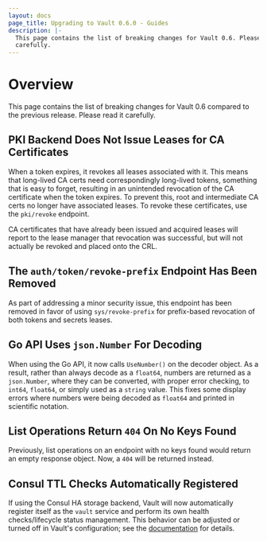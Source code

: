 ```yaml
---
layout: docs
page_title: Upgrading to Vault 0.6.0 - Guides
description: |-
  This page contains the list of breaking changes for Vault 0.6. Please read it
  carefully.
---
```


# Overview

This page contains the list of breaking changes for Vault 0.6 compared to the
previous release. Please read it carefully.

## PKI Backend Does Not Issue Leases for CA Certificates

When a token expires, it revokes all leases associated with it. This means that
long-lived CA certs need correspondingly long-lived tokens, something that is
easy to forget, resulting in an unintended revocation of the CA certificate
when the token expires. To prevent this, root and intermediate CA certs no
longer have associated leases. To revoke these certificates, use the
`pki/revoke` endpoint.

CA certificates that have already been issued and acquired leases will report
to the lease manager that revocation was successful, but will not actually be
revoked and placed onto the CRL.

## The `auth/token/revoke-prefix` Endpoint Has Been Removed

As part of addressing a minor security issue, this endpoint has been removed in
favor of using `sys/revoke-prefix` for prefix-based revocation of both tokens
and secrets leases.

## Go API Uses `json.Number` For Decoding

When using the Go API, it now calls `UseNumber()` on the decoder object. As a
result, rather than always decode as a `float64`, numbers are returned as a
`json.Number`, where they can be converted, with proper error checking, to
`int64`, `float64`, or simply used as a `string` value. This fixes some display
errors where numbers were being decoded as `float64` and printed in scientific
notation.

## List Operations Return `404` On No Keys Found

Previously, list operations on an endpoint with no keys found would return an
empty response object. Now, a `404` will be returned instead.

## Consul TTL Checks Automatically Registered

If using the Consul HA storage backend, Vault will now automatically register
itself as the `vault` service and perform its own health checks/lifecycle
status management. This behavior can be adjusted or turned off in Vault's
configuration; see the
[documentation](/docs/configuration/storage/consul#check_timeout)
for details.
